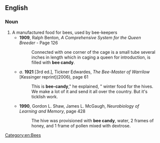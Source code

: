 ==English==

===Noun===
{{en-noun|-|bee candies}}

# A manufactured food for bees, used by bee-keepers
#* '''1909''', Ralph Benton, ''A Comprehensive System for the Queen Breeder'' - Page 126
#*: Connected with one corner of the cage is a small tube several inches in length which in caging a queen for introduction, is filled with '''bee candy'''.
#* ''a''. '''1921''' [3rd ed.], Tickner Edwardes, ''The Bee-Master of Warrilow'' [Kessinger reprint](2006), page 61
#*: This is '''bee-candy'''," he explained, " winter food for the hives. We make a lot of it and send it all over the country. But it's ticklish work.
#* '''1990''', Gordon L. Shaw, James L. McGaugh, ''Neurobiology of Learning and Memory'', page 428
#*: The hive was provisioned with '''bee candy''', water, 2 frames of honey, and 1 frame of pollen mixed with dextrose.

[[Category:en:Bees]]